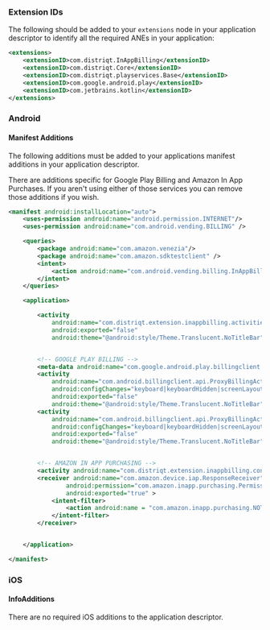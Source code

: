 
### Extension IDs

The following should be added to your `extensions` node in your application descriptor to identify all the required ANEs in your application:

```xml
<extensions>
    <extensionID>com.distriqt.InAppBilling</extensionID>
    <extensionID>com.distriqt.Core</extensionID>
    <extensionID>com.distriqt.playservices.Base</extensionID>
    <extensionID>com.google.android.play</extensionID>
    <extensionID>com.jetbrains.kotlin</extensionID>
</extensions>
```



### Android

#### Manifest Additions


The following additions must be added to your applications manifest additions in your 
application descriptor.

There are additions specific for Google Play Billing and Amazon In App Purchases. 
If you aren't using either of those services you can remove those additions if you wish.


```xml
<manifest android:installLocation="auto">
	<uses-permission android:name="android.permission.INTERNET"/>
	<uses-permission android:name="com.android.vending.BILLING" />

	<queries>
		<package android:name="com.amazon.venezia"/>
		<package android:name="com.amazon.sdktestclient" />
		<intent>
			<action android:name="com.android.vending.billing.InAppBillingService.BIND" />
		</intent>
	</queries>

	<application>

		<activity 
			android:name="com.distriqt.extension.inappbilling.activities.ProductViewActivity" 
			android:exported="false"
			android:theme="@android:style/Theme.Translucent.NoTitleBar" />


		<!-- GOOGLE PLAY BILLING -->
		<meta-data android:name="com.google.android.play.billingclient.version" android:value="6.2.1" />
		<activity
			android:name="com.android.billingclient.api.ProxyBillingActivity"
			android:configChanges="keyboard|keyboardHidden|screenLayout|screenSize|orientation"
			android:exported="false"
			android:theme="@android:style/Theme.Translucent.NoTitleBar" />
		<activity
            android:name="com.android.billingclient.api.ProxyBillingActivityV2"
            android:configChanges="keyboard|keyboardHidden|screenLayout|screenSize|orientation"
            android:exported="false"
            android:theme="@android:style/Theme.Translucent.NoTitleBar" />


		<!-- AMAZON IN APP PURCHASING -->
		<activity android:name="com.distriqt.extension.inappbilling.controller.amazon.AmazonActivity" android:theme="@android:style/Theme.Translucent.NoTitleBar" android:exported="false" />
		<receiver android:name="com.amazon.device.iap.ResponseReceiver"
				android:permission="com.amazon.inapp.purchasing.Permission.NOTIFY"
				android:exported="true" >
			<intent-filter>
				<action android:name = "com.amazon.inapp.purchasing.NOTIFY" />
			</intent-filter>
		</receiver>


	</application>

</manifest>
```


### iOS

#### InfoAdditions

There are no required iOS additions to the application descriptor.
